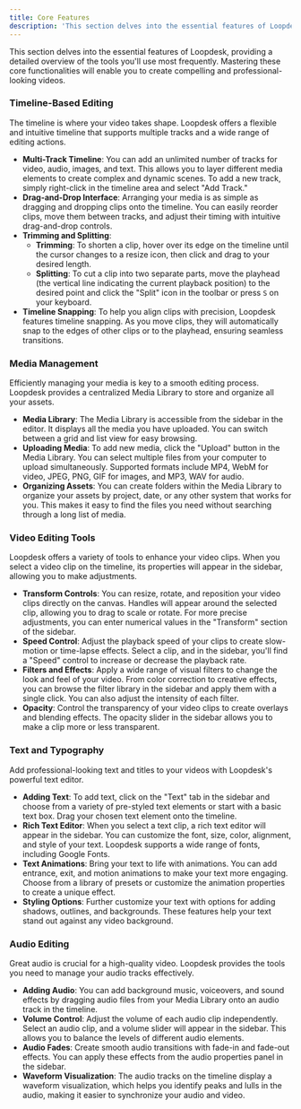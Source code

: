 ```yaml
---
title: Core Features
description: 'This section delves into the essential features of Loopdesk, providing a detailed overview of the tools you will use most frequently.'
---
```


This section delves into the essential features of Loopdesk, providing a detailed overview of the tools you'll use most frequently. Mastering these core functionalities will enable you to create compelling and professional-looking videos.

### Timeline-Based Editing

The timeline is where your video takes shape. Loopdesk offers a flexible and intuitive timeline that supports multiple tracks and a wide range of editing actions.

*   **Multi-Track Timeline**: You can add an unlimited number of tracks for video, audio, images, and text. This allows you to layer different media elements to create complex and dynamic scenes. To add a new track, simply right-click in the timeline area and select "Add Track."
*   **Drag-and-Drop Interface**: Arranging your media is as simple as dragging and dropping clips onto the timeline. You can easily reorder clips, move them between tracks, and adjust their timing with intuitive drag-and-drop controls.
*   **Trimming and Splitting**:
    *   **Trimming**: To shorten a clip, hover over its edge on the timeline until the cursor changes to a resize icon, then click and drag to your desired length.
    *   **Splitting**: To cut a clip into two separate parts, move the playhead (the vertical line indicating the current playback position) to the desired point and click the "Split" icon in the toolbar or press `S` on your keyboard.
*   **Timeline Snapping**: To help you align clips with precision, Loopdesk features timeline snapping. As you move clips, they will automatically snap to the edges of other clips or to the playhead, ensuring seamless transitions.

### Media Management

Efficiently managing your media is key to a smooth editing process. Loopdesk provides a centralized Media Library to store and organize all your assets.

*   **Media Library**: The Media Library is accessible from the sidebar in the editor. It displays all the media you have uploaded. You can switch between a grid and list view for easy browsing.
*   **Uploading Media**: To add new media, click the "Upload" button in the Media Library. You can select multiple files from your computer to upload simultaneously. Supported formats include MP4, WebM for video, JPEG, PNG, GIF for images, and MP3, WAV for audio.
*   **Organizing Assets**: You can create folders within the Media Library to organize your assets by project, date, or any other system that works for you. This makes it easy to find the files you need without searching through a long list of media.

### Video Editing Tools

Loopdesk offers a variety of tools to enhance your video clips. When you select a video clip on the timeline, its properties will appear in the sidebar, allowing you to make adjustments.

*   **Transform Controls**: You can resize, rotate, and reposition your video clips directly on the canvas. Handles will appear around the selected clip, allowing you to drag to scale or rotate. For more precise adjustments, you can enter numerical values in the "Transform" section of the sidebar.
*   **Speed Control**: Adjust the playback speed of your clips to create slow-motion or time-lapse effects. Select a clip, and in the sidebar, you'll find a "Speed" control to increase or decrease the playback rate.
*   **Filters and Effects**: Apply a wide range of visual filters to change the look and feel of your video. From color correction to creative effects, you can browse the filter library in the sidebar and apply them with a single click. You can also adjust the intensity of each filter.
*   **Opacity**: Control the transparency of your video clips to create overlays and blending effects. The opacity slider in the sidebar allows you to make a clip more or less transparent.

### Text and Typography

Add professional-looking text and titles to your videos with Loopdesk's powerful text editor.

*   **Adding Text**: To add text, click on the "Text" tab in the sidebar and choose from a variety of pre-styled text elements or start with a basic text box. Drag your chosen text element onto the timeline.
*   **Rich Text Editor**: When you select a text clip, a rich text editor will appear in the sidebar. You can customize the font, size, color, alignment, and style of your text. Loopdesk supports a wide range of fonts, including Google Fonts.
*   **Text Animations**: Bring your text to life with animations. You can add entrance, exit, and motion animations to make your text more engaging. Choose from a library of presets or customize the animation properties to create a unique effect.
*   **Styling Options**: Further customize your text with options for adding shadows, outlines, and backgrounds. These features help your text stand out against any video background.

### Audio Editing

Great audio is crucial for a high-quality video. Loopdesk provides the tools you need to manage your audio tracks effectively.

*   **Adding Audio**: You can add background music, voiceovers, and sound effects by dragging audio files from your Media Library onto an audio track in the timeline.
*   **Volume Control**: Adjust the volume of each audio clip independently. Select an audio clip, and a volume slider will appear in the sidebar. This allows you to balance the levels of different audio elements.
*   **Audio Fades**: Create smooth audio transitions with fade-in and fade-out effects. You can apply these effects from the audio properties panel in the sidebar.
*   **Waveform Visualization**: The audio tracks on the timeline display a waveform visualization, which helps you identify peaks and lulls in the audio, making it easier to synchronize your audio and video.
